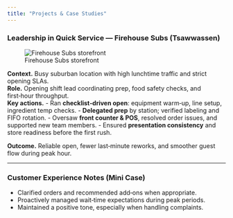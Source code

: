 ```yaml
---
title: "Projects & Case Studies"
---
```


### Leadership in Quick Service — Firehouse Subs (Tsawwassen)
![Firehouse Subs storefront](https://cdn.sanity.io/images/czqk28jt/prod_fhs_ca/6f50def84fcdd61fd71918d97c53881f9e2e098e-1014x542.jpg?w=897&q=80&fit=max&auto=format){.rounded-xl fig-alt="Firehouse Subs storefront photo"}

**Context.** Busy suburban location with high lunchtime traffic and strict opening SLAs.  
**Role.** Opening shift lead coordinating prep, food safety checks, and first‑hour throughput.  
**Key actions.**
- Ran **checklist‑driven open**: equipment warm‑up, line setup, ingredient temp checks.
- **Delegated prep** by station; verified labeling and FIFO rotation.
- Oversaw **front counter & POS**, resolved order issues, and supported new team members.
- Ensured **presentation consistency** and store readiness before the first rush.

**Outcome.** Reliable open, fewer last‑minute reworks, and smoother guest flow during peak hour.

---

### Customer Experience Notes (Mini Case)
- Clarified orders and recommended add‑ons when appropriate.
- Proactively managed wait‑time expectations during peak periods.
- Maintained a positive tone, especially when handling complaints.

